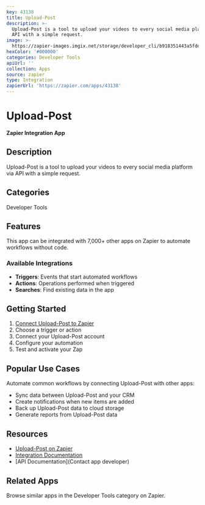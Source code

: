 ```yaml
---
key: 43138
title: Upload-Post
description: >-
  Upload-Post is a tool to upload your videos to every social media platform via
  API with a simple request.
image: >-
  https://zapier-images.imgix.net/storage/developer_cli/b918351443a5fddc4e2e19458aed3007.png?auto=format%2Ccompress&ixlib=python-3.0.0&q=50
hexColor: '#000000'
categories: Developer Tools
apiUrl: ''
collection: Apps
source: zapier
type: Integration
zapierUrl: 'https://zapier.com/apps/43138'
---
```

# Upload-Post

**Zapier Integration App**

## Description

Upload-Post is a tool to upload your videos to every social media platform via API with a simple request.

## Categories

Developer Tools

## Features

This app can be integrated with 7,000+ other apps on Zapier to automate workflows without code.

### Available Integrations

- **Triggers**: Events that start automated workflows
- **Actions**: Operations performed when triggered
- **Searches**: Find existing data in the app

## Getting Started

1. [Connect Upload-Post to Zapier](https://zapier.com/apps/43138)
2. Choose a trigger or action
3. Connect your Upload-Post account
4. Configure your automation
5. Test and activate your Zap

## Popular Use Cases

Automate common workflows by connecting Upload-Post with other apps:

- Sync data between Upload-Post and your CRM
- Create notifications when new items are added
- Back up Upload-Post data to cloud storage
- Generate reports from Upload-Post data

## Resources

- [Upload-Post on Zapier](https://zapier.com/apps/43138)
- [Integration Documentation](https://zapier.com/apps/43138/integrations)
- [API Documentation](Contact app developer)

## Related Apps

Browse similar apps in the Developer Tools category on Zapier.
